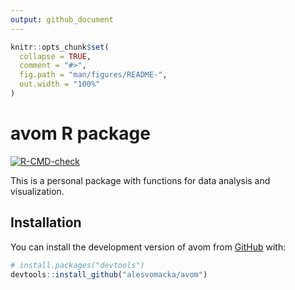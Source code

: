 ```yaml
---
output: github_document
---
```


<!-- README.md is generated from README.Rmd. Please edit that file -->

```r
knitr::opts_chunk$set(
  collapse = TRUE,
  comment = "#>",
  fig.path = "man/figures/README-",
  out.width = "100%"
)
```

# avom R package

<!-- badges: start -->
[![R-CMD-check](https://github.com/alesvomacka/avom/actions/workflows/R-CMD-check.yaml/badge.svg)](https://github.com/alesvomacka/avom/actions/workflows/R-CMD-check.yaml)
<!-- badges: end -->

This is a personal package with functions for data analysis and visualization.

## Installation

You can install the development version of avom from [GitHub](https://github.com/) with:

``` r
# install.packages("devtools")
devtools::install_github("alesvomacka/avom")
```
